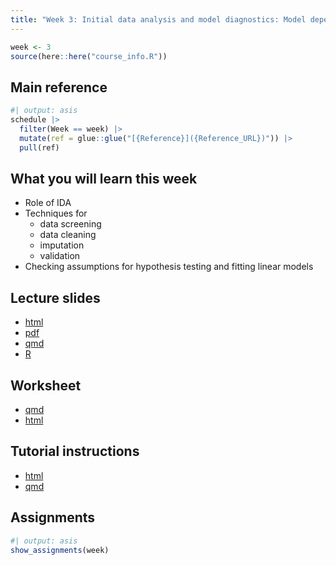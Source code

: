 ```yaml
---
title: "Week 3: Initial data analysis and model diagnostics: Model dependent exploration and how it differs from EDA"
---
```


```r
week <- 3
source(here::here("course_info.R"))
```

## Main reference

```r
#| output: asis
schedule |>
  filter(Week == week) |>
  mutate(ref = glue::glue("[{Reference}]({Reference_URL})")) |>
  pull(ref)
```

## What you will learn this week

- Role of IDA
- Techniques for
    - data screening
    - data cleaning
    - imputation
    - validation
- Checking assumptions for hypothesis testing and fitting linear models

## Lecture slides

- [html](https://ddde.numbat.space/week3/slides.html)
- [pdf](https://ddde.numbat.space/week3/slides.pdf)
- [qmd](https://ddde.numbat.space/week3/slides.qmd)
- [R](https://ddde.numbat.space/week3/slides.R)

## Worksheet

- [qmd](https://ddde.numbat.space/week3/worksheet.qmd)
- [html](https://ddde.numbat.space/week3/worksheet.html)

## Tutorial instructions

- [html](https://ddde.numbat.space/week3/tutorial.html)
- [qmd](https://ddde.numbat.space/week3/tutorial.qmd)

## Assignments

```r
#| output: asis
show_assignments(week)
```

